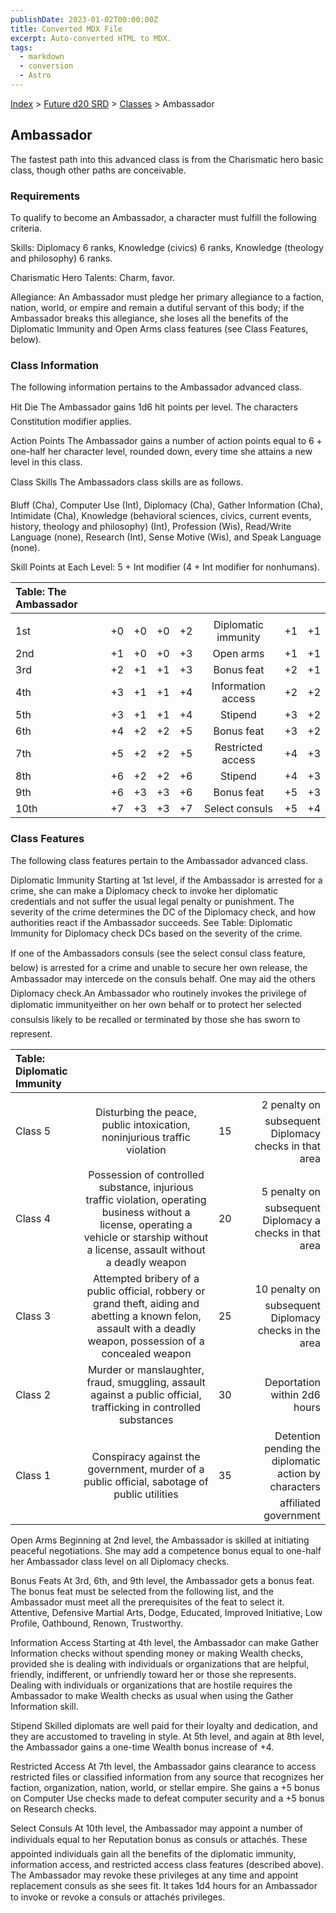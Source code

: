 ```yaml
---
publishDate: 2023-01-02T00:00:00Z
title: Converted MDX File
excerpt: Auto-converted HTML to MDX.
tags:
  - markdown
  - conversion
  - Astro
---
```






[Index](-index) > [Future d20 SRD](future-d20-srd-index) > [Classes](future-d20-srd-classes-index) > Ambassador




## Ambassador


The fastest path into this advanced class is from the Charismatic hero basic class, though other paths are conceivable.


### Requirements


To qualify to become an Ambassador, a character must fulfill the following criteria.


Skills: Diplomacy 6 ranks, Knowledge (civics) 6 ranks, Knowledge (theology and philosophy) 6 ranks.


Charismatic Hero Talents: Charm, favor.


Allegiance: An Ambassador must pledge her primary allegiance to a faction, nation, world, or empire and remain a dutiful servant of this body; if the Ambassador breaks this allegiance, she loses all the benefits of the Diplomatic Immunity and Open Arms class features (see Class Features, below).


### Class Information


The following information pertains to the Ambassador advanced class.


Hit Die
The Ambassador gains 1d6 hit points per level. The characters Constitution modifier applies.


Action Points
The Ambassador gains a number of action points equal to 6 + one-half her character level, rounded down, every time she attains a new level in this class.


Class Skills
The Ambassadors class skills are as follows.


Bluff (Cha), Computer Use (Int), Diplomacy (Cha), Gather Information (Cha), Intimidate (Cha), Knowledge (behavioral sciences, civics, current events, history, theology and philosophy) (Int), Profession (Wis), Read/Write Language (none), Research (Int), Sense Motive (Wis), and Speak Language (none).


Skill Points at Each Level: 5 + Int modifier (4 + Int modifier for nonhumans).


| Table: The Ambassador |  |  |  |  |  |  |  |
| :----------------------- | :--: | :--: | :--: | :--: | :--: | :--: | --: |
|  |  |  |  |  |  |  |  |
| 1st | +0 | +0 | +0 | +2 | Diplomatic immunity | +1 | +1 |
| 2nd | +1 | +0 | +0 | +3 | Open arms | +1 | +1 |
| 3rd | +2 | +1 | +1 | +3 | Bonus feat | +2 | +1 |
| 4th | +3 | +1 | +1 | +4 | Information access | +2 | +2 |
| 5th | +3 | +1 | +1 | +4 | Stipend | +3 | +2 |
| 6th | +4 | +2 | +2 | +5 | Bonus feat | +3 | +2 |
| 7th | +5 | +2 | +2 | +5 | Restricted access | +4 | +3 |
| 8th | +6 | +2 | +2 | +6 | Stipend | +4 | +3 |
| 9th | +6 | +3 | +3 | +6 | Bonus feat | +5 | +3 |
| 10th | +7 | +3 | +3 | +7 | Select consuls | +5 | +4 |



### Class Features


The following class features pertain to the Ambassador advanced class.


Diplomatic Immunity
Starting at 1st level, if the Ambassador is arrested for a crime, she can make a Diplomacy check to invoke her diplomatic credentials and not suffer the usual legal penalty or punishment. The severity of the crime determines the DC of the Diplomacy check, and how authorities react if the Ambassador succeeds. See Table: Diplomatic Immunity for Diplomacy check DCs based on the severity of the crime.


If one of the Ambassadors consuls (see the select consul class feature, below) is arrested for a crime and unable to secure her own release, the Ambassador may intercede on the consuls behalf. One may aid the others Diplomacy check.An Ambassador who routinely invokes the privilege of diplomatic immunityeither on her own behalf or to protect her selected consulsis likely to be recalled or terminated by those she has sworn to represent.


| Table: Diplomatic Immunity |  |  |  |
| :---------------------------- | :--: | :--: | --: |
|  |  |  |  |
| Class 5 | Disturbing the peace, public intoxication, noninjurious traffic violation | 15 | 2 penalty on subsequent Diplomacy checks in that area |
| Class 4 | Possession of controlled substance, injurious traffic violation, operating business without a license, operating a vehicle or starship without a license, assault without a deadly weapon | 20 | 5 penalty on subsequent Diplomacy a checks in that area |
| Class 3 | Attempted bribery of a public official, robbery or grand theft, aiding and abetting a known felon, assault with a deadly weapon, possession of a concealed weapon | 25 | 10 penalty on subsequent Diplomacy checks in the area |
| Class 2 | Murder or manslaughter, fraud, smuggling, assault against a public official, trafficking in controlled substances | 30 | Deportation within 2d6 hours |
| Class 1 | Conspiracy against the government, murder of a public official, sabotage of public utilities | 35 | Detention pending the diplomatic action by characters affiliated government |



Open Arms
Beginning at 2nd level, the Ambassador is skilled at initiating peaceful negotiations. She may add a competence bonus equal to one-half her Ambassador class level on all Diplomacy checks.


Bonus Feats
At 3rd, 6th, and 9th level, the Ambassador gets a bonus feat. The bonus feat must be selected from the following list, and the Ambassador must meet all the prerequisites of the feat to select it. Attentive, Defensive Martial Arts, Dodge, Educated, Improved Initiative, Low Profile, Oathbound, Renown, Trustworthy.


Information Access
Starting at 4th level, the Ambassador can make Gather Information checks without spending money or making Wealth checks, provided she is dealing with individuals or organizations that are helpful, friendly, indifferent, or unfriendly toward her or those she represents. Dealing with individuals or organizations that are hostile requires the Ambassador to make Wealth checks as usual when using the Gather Information skill.


Stipend
Skilled diplomats are well paid for their loyalty and dedication, and they are accustomed to traveling in style. At 5th level, and again at 8th level, the Ambassador gains a one-time Wealth bonus increase of +4.


Restricted Access
At 7th level, the Ambassador gains clearance to access restricted files or classified information from any source that recognizes her faction, organization, nation, world, or stellar empire. She gains a +5 bonus on Computer Use checks made to defeat computer security and a +5 bonus on Research checks.


Select Consuls
At 10th level, the Ambassador may appoint a number of individuals equal to her Reputation bonus as consuls or attachés. These appointed individuals gain all the benefits of the diplomatic immunity, information access, and restricted access class features (described above). The Ambassador may revoke these privileges at any time and appoint replacement consuls as she sees fit. It takes 1d4 hours for an Ambassador to invoke or revoke a consuls or attachés privileges.




